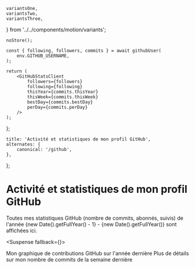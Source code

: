     variantsOne,
    variantsTwo,
    variantsThree,
} from '../../components/motion/variants';


    noStore();

    const { following, followers, commits } = await githubUser(
        env.GITHUB_USERNAME,
    );

    return (
        <GitHubStatsClient
            followers={followers}
            following={following}
            thisYear={commits.thisYear}
            thisWeek={commits.thisWeek}
            bestDay={commits.bestDay}
            perDay={commits.perDay}
        />
    );
};

    title: 'Activité et statistiques de mon profil GitHub',
    alternates: {
        canonical: '/github',
    },
};

# Activité et statistiques de mon profil GitHub

<AnimatedNameLink />

<Motion className="mt-10" variants={variantsOne} asChild>
    Toutes mes statistiques GitHub (nombre de commits, abonnés, suivis)
    de l'année {new Date().getFullYear() - 1} - {new Date().getFullYear()} sont affichées ici.
</Motion>

<Suspense fallback={<Spinner className="h-52" />}>
    <Motion className="mt-4" variants={variantsOne}>
        <GitHubStatsServer />
    </Motion>
</Suspense>

<Motion className="mt-12" variants={variantsTwo} asChild>
    Mon graphique de contributions GitHub sur l'année dernière
</Motion>
<Motion className="mt-4" variants={variantsTwo}>
    <ContributionsGraphServer />
</Motion>

<Motion className="mt-12" variants={variantsThree} asChild>
    Plus de détails sur mon nombre de commits de la semaine dernière
</Motion>
<Motion className="mt-4" variants={variantsThree}>
    <ContributionsTableServer />
</Motion>
